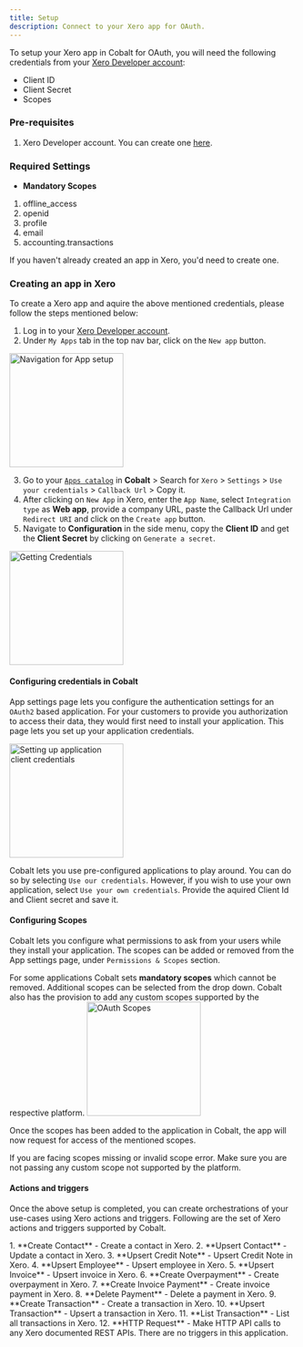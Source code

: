 ```yaml
---
title: Setup
description: Connect to your Xero app for OAuth.
---
```

To setup your Xero app in Cobalt for OAuth, you will need the following credentials from your [Xero Developer account](https://developer.xero.com/app/manage):
- Client ID
- Client Secret
- Scopes

### Pre-requisites

1. Xero Developer account. You can create one [here](https://www.xero.com/signup/developers/).

### Required Settings

* **Mandatory Scopes** 
1. offline_access
2. openid
3. profile
4. email
5. accounting.transactions

<Info>If you haven't already created an app in Xero, you'd need to create one.</Info>

### Creating an app in Xero

To create a Xero app and aquire the above mentioned credentials, please follow the steps mentioned below:

1. Log in to your [Xero Developer account](https://developer.xero.com/app/manage).
2. Under `My Apps` tab in the top nav bar, click on the  `New app` button.
<img height="200" src="/images/Xero/xero_navigation.png" alt="Navigation for App setup"/>

3. Go to your [`Apps catalog`](https://app.gocobalt.io/apps) in **Cobalt** > Search for `Xero` > `Settings` > `Use your credentials` > `Callback Url` >  Copy it.
4. After clicking on `New App` in Xero, enter the `App Name`, select `Integration type` as **Web app**, provide a company URL, paste the Callback Url under `Redirect URI` and click on the `Create app` button.
5. Navigate to **Configuration** in the side menu, copy the **Client ID** and get the **Client Secret** by clicking on `Generate a secret`.
<img height="200" src="/images/Xero/xero_credentials.png" alt="Getting Credentials"/>

#### Configuring credentials in Cobalt
App settings page lets you configure the authentication settings for an `OAuth2` based application. For your customers to provide you authorization to access their data,
they would first need to install your application. This page lets you set up your application credentials.

<img height="200" src="/images/Xero/xero_cobalt.png" alt="Setting up application client credentials"/>

Cobalt lets you use pre-configured applications to play around. You can do so by selecting `Use our credentials`. However, if you wish to use your own application,
select `Use your own credentials`. Provide the aquired Client Id and Client secret and save it.

#### Configuring Scopes
Cobalt lets you configure what permissions to ask from your users while they install your application. The scopes can be added or removed from the App settings page, under `Permissions & Scopes`
section. 

For some applications Cobalt sets **mandatory scopes** which cannot be removed. Additional scopes can be selected from the drop down. Cobalt also has the provision to add any 
custom scopes supported by the respective platform.
<img height="200" src="/images/Xero/xero_scopes.png" alt="OAuth Scopes"/>

Once the scopes has been added to the application in Cobalt, the app will now request for access of the mentioned scopes.

<Warning>
If you are facing scopes missing or invalid scope error. Make sure you are not passing any custom scope not supported by the platform.
</Warning>

#### Actions and triggers
Once the above setup is completed, you can create orchestrations of your use-cases using Xero actions and triggers. Following are the set of Xero actions and triggers
supported by Cobalt.

<Tabs>
  <Tab title="Actions">
  <AccordionGroup>
  <Accordion title="Contact">
     1. **Create Contact** - Create a contact in Xero.
     2. **Upsert Contact** - Update a contact in Xero.
    </Accordion>
    <Accordion title="Credit Note">
     3. **Upsert Credit Note** - Upsert Credit Note in Xero.
    </Accordion>
    <Accordion title="Employee">
     4. **Upsert Employee** - Upsert employee in Xero.
    </Accordion>
    <Accordion title="Invoice">
     5. **Upsert Invoice** - Upsert invoice in Xero.
    </Accordion>
     <Accordion title="Payment">
     6. **Create Overpayment** - Create overpayment in Xero.
     7. **Create Invoice Payment** - Create invoice payment in Xero.
     8. **Delete Payment** - Delete a payment in Xero.
      </Accordion>    
     <Accordion title="Transaction">
     9. **Create Transaction** - Create a transaction in Xero.
     10. **Upsert Transaction** - Upsert a transaction in Xero.
     11. **List Transaction** - List all transactions in Xero.
      </Accordion>
     <Accordion title="Others">
     12. **HTTP Request** - Make HTTP API calls to any Xero documented REST APIs.
      </Accordion>
    </AccordionGroup>
  </Tab>
  
  <Tab title="Triggers">
        There are no triggers in this application.
  </Tab>
</Tabs>

